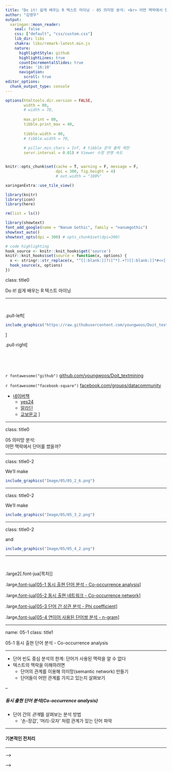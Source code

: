 ```yaml
---
title: "Do it! 쉽게 배우는 R 텍스트 마이닝 - 05 의미망 분석: <br> 어떤 맥락에서 단어를 썼을까?"
author: "김영우"
output:
  xaringan::moon_reader:
    seal: false
    css: ["default", "css/custom.css"]
    lib_dir: libs
    chakra: libs/remark-latest.min.js
    nature:
      highlightStyle: github
      highlightLines: true
      countIncrementalSlides: true
      ratio: '16:10'
      navigation:
        scroll: true
editor_options: 
  chunk_output_type: console
---
```


```r
options(htmltools.dir.version = FALSE, 
        width = 80,
        # width = 70,
        
        max.print = 80,
        tibble.print_max = 40,
        
        tibble.width = 80,
        # tibble.width = 70,
        
        # pillar.min_chars = Inf, # tibble 문자 출력 제한
        servr.interval = 0.01) # Viewer 수정 반영 속도


knitr::opts_chunk$set(cache = T, warning = F, message = F, 
                      dpi = 300, fig.height = 4)
                      # out.width = "100%"

xaringanExtra::use_tile_view()

library(knitr)
library(icon)
library(here)
```


```r
rm(list = ls())

library(showtext)
font_add_google(name = "Nanum Gothic", family = "nanumgothic")
showtext_auto()
showtext_opts(dpi = 300) # opts_chunk$set(dpi=300)

# code highlighting
hook_source <- knitr::knit_hooks$get('source')
knitr::knit_hooks$set(source = function(x, options) {
  x <- stringr::str_replace(x, "^[[:blank:]]?([^*].+?)[[:blank:]]*#<<[[:blank:]]*$", "*\\1")
  hook_source(x, options)
})


```

class: title0

Do it! 쉽게 배우는 R 텍스트 마이닝

---



<br>

.pull-left[
&nbsp;&nbsp;&nbsp;&nbsp;&nbsp;&nbsp;&nbsp;&nbsp;
```r
include_graphics("https://raw.githubusercontent.com/youngwoos/Doit_textmining/main/cover.png")
```
]

.pull-right[

<br>
<br>
<br>

`r fontawesome("github")` [github.com/youngwoos/Doit_textmining](https://github.com/youngwoos/Doit_textmining)

`r fontawesome("facebook-square")` [facebook.com/groups/datacommunity](https://facebook.com/groups/datacommunity)

- [네이버책](https://book.naver.com/bookdb/book_detail.nhn?bid=17891971)
  - [yes24](http://bit.ly/3oUuJOB)
  - [알라딘](http://bit.ly/3oXOSDn)
  - [교보문고](https://bit.ly/2LtNOcB)
]

---

class: title0

05 의미망 분석: <br> 어떤 맥락에서 단어를 썼을까?

---

class: title0-2

We'll make

<br-back-20>

```r
include_graphics("Image/05/05_2_6.png")
```

---

class: title0-2

We'll make

<br-back-20>

```r
include_graphics("Image/05/05_3_2.png")
```

---

class: title0-2

and

<br-back-40>

```r
include_graphics("Image/05/05_4_2.png")
```

---

<br>

.large2[.font-jua[목차]]

.large[.font-jua[05-1 동시 출현 단어 분석 - Co-occurrence analysis]]([link](#05-1))

.large[.font-jua[05-2 동시 출현 네트워크 - Co-occurrence network]]([link](#05-2))

.large[.font-jua[05-3 단어 간 상관 분석 - Phi coefficient]]([link](#05-3))

.large[.font-jua[05-4 연이어 사용된 단어쌍 분석 - n-gram]]([link](#05-4))


---


name: 05-1
class: title1

05-1 동시 출현 단어 분석 - Co-occurrence analysis

---

- 단어 빈도 중심 분석의 한계: 단어가 사용된 맥락을 알 수 없다
- 텍스트의 맥락을 이해하려면
  - 단어의 관계를 이용해 의미망(semantic network) 만들기
  - 단어들이 어떤 관계를 가지고 있는지 살펴보기

--


##### 동시 출현 단어 분석(Co-occurrence analysis)

- 단어 간의 *관계*를 살펴보는 분석 방법
   - '손-장갑', '머리-모자' 처럼 관계가 있는 단어 파악

---
 
#### 기본적인 전처리

---

<!-- 영화 기생충 기사 댓글을 불러와 분석에 적합하게 전처리를 하겠습니다. 여기서도 같은 내용의 댓글을 구분할 수 있도록 `row_number()`를 이용해 고유값 `id`를 추가하겠습니다. -->

<!-- <!-- 원고 코드 --> -->
<!-- ```{r eval=F} -->
<!-- # 기생충 기사 댓글 불러오기 -->
<!-- library(readr) -->
<!-- raw_news_comment <- read_csv("news_comment_parasite.csv") -->

<!-- # 전처리 -->
<!-- library(dplyr) -->
<!-- library(stringr) -->
<!-- library(textclean) -->

<!-- news_comment <- raw_news_comment %>% -->
<!--   select(reply) %>% -->
<!--   mutate(reply = str_replace_all(reply, "[^가-힣]", " "), -->
<!--          reply = str_squish(reply),          -->
<!--          id = row_number()) -->
<!-- ``` -->

<!-- <!-- 실행 코드 --> -->
<!-- ```{r echo=F} -->
<!-- library(readr) -->
<!-- library(dplyr) -->
<!-- library(stringr) -->
<!-- library(textclean) -->

<!-- # 기생충 기사 댓글 불러오기 -->
<!-- raw_news_comment <- read_csv(here::here("files/news_comment_parasite.csv")) -->

<!-- news_comment <- raw_news_comment %>% -->
<!--   select(reply) %>% -->
<!--   mutate(reply = str_replace_all(reply, "[^가-힣]", " "), -->
<!--          reply = str_squish(reply), -->
<!--          id = row_number()) -->

<!-- ``` -->


<!-- ### 5.1.2 토큰화하기 -->

<!-- 동시 출현 단어 분석은 단어가 사용된 맥락을 이해하는 것이므로 명사 뿐 아니라 형용사와 동사를 함께 살펴봐야 합니다. 텍스트에 사용된 형용사와 동사에 따라 명사의 의미가 달라지기 때문입니다. -->

<!-- #### 1. 형태소 분석기를 이용해 토큰화하기 -->

<!-- 지금까지는 토큰화 할 때 명사를 추출하도록 `unnest_tokens()`의 `token`에 `extractNoun()`을 이용했습니다. 하지만 여기서는 다른 품사들도 함께 추출해야 하므로 `SimplePos22()`를 이용해야 합니다. `SimplePos22()`는 문장을 구성하는 단어를 22개의 품사로 구분해 줍니다. -->

<!-- ```{r} -->
<!-- library(tidytext) -->
<!-- library(KoNLP) -->

<!-- comment_pos <- news_comment %>% -->
<!--   unnest_tokens(input = reply, -->
<!--                 output = word, -->
<!--                 token = SimplePos22, -->
<!--                 drop = F) -->

<!-- comment_pos %>%  -->
<!--   select(word, reply) -->
<!-- ``` -->

<!-- > [편집] 출력 줄맞춤 -->

<!-- <br> -->

<!-- > [참고] `SimplePos22()`가 품사를 어떻게 구분하는지 궁금하다면 접속해 보세요. -->

<!-- > [- github.com/haven-jeon/KoNLP/blob/master/etcs/KoNLP-API.md](github.com/haven-jeon/KoNLP/blob/master/etcs/KoNLP-API.md) -->


<!-- 출력 결과를 보면 문장을 구성하는 각 단어 뒤에 `"/nc"`, `"/pv"`와 같이 품사를 나타내는 태그(Tag, 꼬리표)가 붙어있습니다. 태그를 이용하면 원하는 품사의 단어를 추출할 수 있습니다. -->

<!-- #### 품사 분리하여 행 구성하기 - `separate_rows()` -->

<!-- `comment_pos`의 `word`는 여러 품사가 결합된 형태로 되어있습니다. 원하는 품사만 추출하기 쉽도록 `tidyr`패키지의 `separate_rows()`를 이용해 한 행이 한 품사의 단어로 구성되도록 만들겠습니다. `separate_rows()`는 텍스트를 `sep`에 입력한 정규표현식에 따라 여러 행으로 나누는 기능을 합니다. 다음 코드는 `sep`에 `"[+]"`를 입력했으므로 `"+"`가 등장할 때마다 행을 나눕니다. -->


<!-- ```{r} -->
<!-- # 품사별로 행 분리 -->
<!-- library(tidyr) -->
<!-- comment_pos <- comment_pos %>% -->
<!--   separate_rows(word, sep = "[+]") -->

<!-- comment_pos %>%  -->
<!--   select(word, reply) -->
<!-- ``` -->

<!-- > [편집] 출력 줄맞춤 -->

<!-- #### 2. 품사 추출하기 -->

<!-- #### (1) 명사 추출하기 -->

<!-- 이제 분석에 사용할 품사의 단어를 추출할 차례입니다. 우선 명사를 먼저 추출하겠습니다. 단어 뒤에 붙어있는 태그 `"/n"`을 이용하면 명사를 추출할 수 있습니다. 우선 `str_detect()`를 이용해 `"/n"`이 붙어있는 단어를 추출합니다. 그런 다음 `str_remove()`를 이용해 태그를 제거합니다. `str_remove()`에 입력한 `"/.*$"`는 "/로 시작하는 모든 문자"를 의미하는 정규표현식이므로 태그 부분만 제거하게 됩니다. -->


<!-- ```{r} -->
<!-- # 명사 추출하기 -->
<!-- noun <- comment_pos %>% -->
<!--   filter(str_detect(word, "/n")) %>% -->
<!--   mutate(word = str_remove(word, "/.*$")) -->

<!-- noun %>% -->
<!--   select(word, reply) -->
<!-- ``` -->

<!-- 이제 `count()`를 이용하면 댓글에서 어떤 명사가 가장 많이 사용됐는지 쉽게 알아볼 수 있습니다. -->

<!-- ```{r} -->
<!-- noun %>% -->
<!--   count(word, sort = T) -->
<!-- ``` -->

<!-- #### (2) 동사, 형용사 추출하기 -->

<!-- 이번에는 동사와 형용사를 추출하겠습니다. 동사에는 `"/pv"`, 형용사에는 `"/pa"`라는 태그가 붙어 있으므로 `str_detect()`에 `"/pv|/pa"`를 입력하면 동사와 형용사가 추출됩니다. 그런 다음, `"받"`은 `"받다"`, `"멋지"`는 `"멋지다"`와 같이 단어 뒤에 태그 대신 "~다"를 붙여 이해하기 편하게 수정하겠습니다. `str_replace()`에 텍스트 규칙으로 `"/.*$"`를 입력해  "/로 시작하는 모든 문자"를 "다"로 바꾸면 됩니다. 이렇게 하면 `"받/pv"`는 `"받다"`로, `"멋지/pa"`는 "멋지다"로 바뀝니다. -->


<!-- ```{r} -->
<!-- # 동사, 형용사 추출하기 -->
<!-- pvpa <- comment_pos %>% -->
<!--   filter(str_detect(word, "/pv|/pa")) %>%         # "/pv", "/pa" 추출 -->
<!--   mutate(word = str_replace(word, "/.*$", "다"))  # "/"로 시작 문자를 "다"로 바꾸기 -->

<!-- pvpa %>% -->
<!--   select(word, reply) -->
<!-- ``` -->

<!-- > [편집] 출력 줄맞춤 -->

<!-- <br> -->

<!-- > [참고] `str_detect()`에 여러 문자를 입력할 때는 `|`로 구분해야 합니다. -->



<!-- 이제 댓글에 어떤 동사와 형용사가 가장 많이 사용됐는지 쉽게 알아볼 수 있습니다. -->
<!-- ```{r} -->
<!-- pvpa %>% -->
<!--   count(word, sort = T) -->
<!-- ``` -->


<!-- #### (3) 추출한 데이터 결합하기 -->

<!-- `bind_rows()`를 이용해 추출한 `noun`과 `pvpa`를 하나로 결합하겠습니다. 그런 다음 단어의 의미를 이해할 수 있도록 두 글자 이상의 단어만 남기겠습니다. -->

<!-- ```{r} -->
<!-- # 품사 결합 -->
<!-- comment <- bind_rows(noun, pvpa) %>% -->
<!--   filter(str_count(word) >= 2) %>% -->
<!--   arrange(id) -->

<!-- comment %>% -->
<!--   select(word, reply) -->
<!-- ``` -->

<!-- > [편집] 출력 줄맞춤 -->

<!-- <br> -->

<!-- > [알아두면 좋아요] 명사, 동사, 형용사 추출하는 간략한 코드 -->

<!-- > 명사, 동사, 형용사를 추출해 결합한 다음 두 글장 이상만 남기는 코드를 아래와 같이 줄여서 작성할 수 있습니다. -->

<!-- ```{r eval=F} -->
<!-- comment_new <- comment_pos %>% -->
<!--   separate_rows(word, sep = "[+]") %>% -->
<!--   filter(str_detect(word, "/n|/pv|/pa")) %>% -->
<!--   mutate(word = ifelse(str_detect(word, "/pv|/pa"), -->
<!--                        str_replace(word, "/.*$", "다"), -->
<!--                        str_remove(word, "/.*$"))) %>% -->
<!--   filter(str_count(word) >= 2) %>% -->
<!--   arrange(id) -->
<!-- ``` -->

<!-- > 두 방법으로 만든 데이터는 내용은 같지만 단어의 정렬 순서가 다릅니다. 품사별로 처리해 결합하는 첫 번째 방법은 `id`별로 위쪽에는 명사, 아래쪽에는 동사와 형용사를 나열합니다. 반면 한 번에 처리하는 두 번째 방법은 댓글의 단어 순서에 따라 나열합니다. -->

<!-- <br> -->

<!-- ### 5.1.3 단어 동시 출현 빈도 구하기 - `pairwise_count()` -->

<!-- 토큰화했으니 단어의 동시 출현 빈도를 구할 차례입니다. `widyr` 패키지의 `pairwise_count()`를 이용하면 동시 출현 빈도를 쉽게 구할 수 있습니다. `pairwise_count()`에는 3개의 파라미터를 입력합니다.  -->

<!-- - `item`: 단어가 들어 있는 변수. 여기서는 word를 입력하면 됩니다. -->
<!-- - `feature`: 텍스트를 구분할 고유값이 들어 있는 변수. 여기서는 id를 입력하면 됩니다. -->
<!-- - `sort = T`: 빈도가 높은 순으로 단어를 정렬합니다. -->

<!-- 출력 결과를 보면 어떤 단어가 몇 번씩 함께 사용됐는지 알 수 있습니다. 첫 번째 행을 보면 "영화"와 "기생충"이  111번 함께 사용되었고, 전체 댓글에서 가장 많이 함께 사용된 단어쌍임을 알 수 있습니다. -->

<!-- `pairwise_count()`는 하나의 단어를 기준으로 함께 사용된 나머지 모든 단어의 빈도를 구하므로 출력 결과를 보면 "영화-기생충", "기생충-영화"와 같이 순서를 바꿔가며 같은 빈도를 지니는 행으로 구성된다는 특징이 있습니다. -->

<!-- ```{r eval=F} -->
<!-- install.packages("widyr") -->
<!-- library(widyr) -->

<!-- pair <- comment %>% -->
<!--   pairwise_count(item = word, -->
<!--                  feature = id, -->
<!--                  sort = T) -->
<!-- pair -->
<!-- ``` -->

<!-- ```{r echo=F} -->
<!-- # install.packages("widyr") -->
<!-- library(widyr) -->

<!-- pair <- comment %>% -->
<!--   pairwise_count(item = word, -->
<!--                  feature = id, -->
<!--                  sort = T) -->
<!-- pair -->
<!-- ``` -->


<!-- #### 특정 단어와 자주 함께 사용된 단어 살펴보기 -->

<!-- `filter`를 이용하면 특정 단어와 자주 함께 사용된 단어가 무엇인지 쉽게 알 수 있습니다. -->

<!-- ```{r} -->
<!-- pair %>% filter(item1 == "영화") -->
<!-- pair %>% filter(item1 == "봉준호") -->
<!-- ``` -->

<!-- > [편집] 2단 편집 -->

